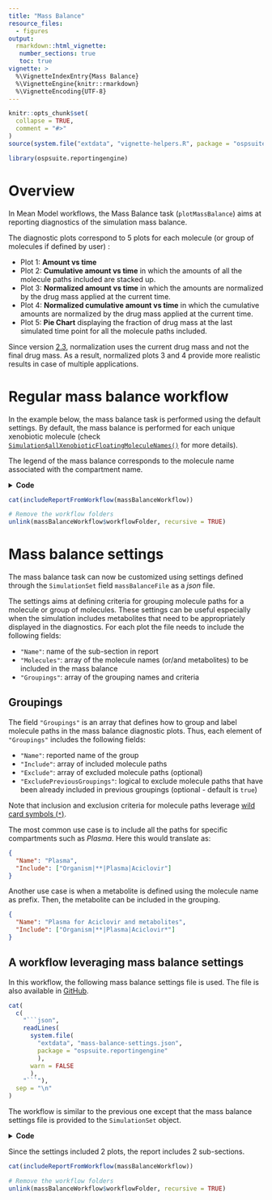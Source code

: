 ```yaml
---
title: "Mass Balance"
resource_files:
  - figures
output: 
  rmarkdown::html_vignette:
   number_sections: true
   toc: true
vignette: >
  %\VignetteIndexEntry{Mass Balance}
  %\VignetteEngine{knitr::rmarkdown}
  %\VignetteEncoding{UTF-8}
---
```


```r
knitr::opts_chunk$set(
  collapse = TRUE,
  comment = "#>"
)
source(system.file("extdata", "vignette-helpers.R", package = "ospsuite.reportingengine"))
```

```r
library(ospsuite.reportingengine)
```

# Overview

In Mean Model workflows, the Mass Balance task (`plotMassBalance`) aims at reporting diagnostics of the simulation mass balance.

The diagnostic plots correspond to 5 plots for each molecule (or group of molecules if defined by user) :

- Plot 1: **Amount vs time**
- Plot 2: **Cumulative amount vs time** in which the amounts of all the molecule paths included are stacked up.
- Plot 3: **Normalized amount vs time** in which the amounts are normalized by the drug mass applied at the current time.
- Plot 4: **Normalized cumulative amount vs time** in which the cumulative amounts are normalized by the drug mass applied at the current time.
- Plot 5: **Pie Chart** displaying the fraction of drug mass at the last simulated time point for all the molecule paths included.

Since version [2.3](../news/index.html#ospsuitereportingengine-23), normalization uses the current drug mass and not the final drug mass.
As a result, normalized plots 3 and 4 provide more realistic results in case of multiple applications.

# Regular mass balance workflow 

In the example below, the mass balance task is performed using the default settings.
By default, the mass balance is performed for each unique xenobiotic molecule (check [`Simulation$allXenobioticFloatingMoleculeNames()`](https://www.open-systems-pharmacology.org/OSPSuite-R/reference/Simulation.html#method-Simulation-allXenobioticFloatingMoleculeNames) for more details).

The legend of the mass balance corresponds to the molecule name associated with the compartment name.

<details>
<summary> __Code__ </summary>

```r
# Define file paths for pkml simulation
simulationFile <- system.file("extdata", "Aciclovir.pkml", package = "ospsuite.reportingengine")

simulationSet <- SimulationSet$new(
  simulationSetName = "Aciclovir",
  simulationFile = simulationFile
)
massBalanceWorkflow <- MeanModelWorkflow$new(
  simulationSets = simulationSet, 
  workflowFolder = "Mass-Balance-Workflow"
  )

massBalanceWorkflow$inactivateTasks(massBalanceWorkflow$getAllTasks())
massBalanceWorkflow$activateTasks("plotMassBalance")
massBalanceWorkflow$runWorkflow()
```

</details>


```r
cat(includeReportFromWorkflow(massBalanceWorkflow))
```

```r
# Remove the workflow folders
unlink(massBalanceWorkflow$workflowFolder, recursive = TRUE)
```


# Mass balance settings

The mass balance task can now be customized using settings defined through the `SimulationSet` field `massBalanceFile` as a *json* file.

The settings aims at defining criteria for grouping molecule paths for a molecule or group of molecules. 
These settings can be useful especially when the simulation includes metabolites that need to be appropriately displayed in the diagnostics.
For each plot the file needs to include the following fields:

- `"Name"`: name of the sub-section in report
- `"Molecules"`: array of the molecule names (or/and metabolites) to be included in the mass balance
- `"Groupings"`: array of the grouping names and criteria

## Groupings

The field `"Groupings"` is an array that defines how to group and label molecule paths in the mass balance diagnostic plots.
Thus, each element of `"Groupings"` includes the following fields:

- `"Name"`: reported name of the group
- `"Include"`: array of included molecule paths
- `"Exclude"`: array of excluded molecule paths (optional)
- `"ExcludePreviousGroupings"`: logical to exclude molecule paths that have been already included in previous groupings (optional - default is `true`)

Note that inclusion and exclusion criteria for molecule paths leverage [wild card symbols (`*`)](https://www.open-systems-pharmacology.org/OSPSuite-R/articles/load-get.html#accessing-entities-of-the-model-and-their-properties---the-path-concept).

The most common use case is to include all the paths for specific compartments such as  *Plasma*. Here this would translate as:

```json
{
  "Name": "Plasma",
  "Include": ["Organism|**|Plasma|Aciclovir"]
}
```

Another use case is when a metabolite is defined using the molecule name as prefix.
Then, the metabolite can be included in the grouping.

```json
{
  "Name": "Plasma for Aciclovir and metabolites", 
  "Include": ["Organism|**|Plasma|Aciclovir*"]
}
```

## A workflow leveraging mass balance settings

In this workflow, the following mass balance settings file is used.
The file is also available in [GitHub](https://github.com/Open-Systems-Pharmacology/OSPSuite.ReportingEngine/blob/develop/inst/extdata/mass-balance-settings.json).

```r
cat(
  c(
    "```json",
    readLines(
      system.file(
        "extdata", "mass-balance-settings.json",
        package = "ospsuite.reportingengine"
        ),
      warn = FALSE
      ),
    "```"),
  sep = "\n"
)
```

The workflow is similar to the previous one except that the mass balance settings file is provided to the `SimulationSet` object.

<details>
<summary> __Code__ </summary>

```r
simulationFile <- system.file("extdata", "Aciclovir.pkml", package = "ospsuite.reportingengine")
massBalanceFile <- system.file("extdata", "mass-balance-settings.json", package = "ospsuite.reportingengine")

simulationSet <- SimulationSet$new(
  simulationSetName = "Aciclovir",
  simulationFile = simulationFile,
  massBalanceFile = massBalanceFile
)
massBalanceWorkflow <- MeanModelWorkflow$new(
  simulationSets = simulationSet, 
  workflowFolder = "Mass-Balance-Workflow"
  )

massBalanceWorkflow$inactivateTasks(massBalanceWorkflow$getAllTasks())
massBalanceWorkflow$activateTasks("plotMassBalance")
massBalanceWorkflow$runWorkflow()
```

</details>


Since the settings included 2 plots, the report includes 2 sub-sections.

```r
cat(includeReportFromWorkflow(massBalanceWorkflow))
```

```r
# Remove the workflow folders
unlink(massBalanceWorkflow$workflowFolder, recursive = TRUE)
```


